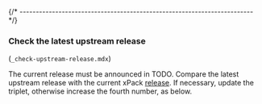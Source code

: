 
{/* ------------------------------------------------------------------------ */}

### Check the latest upstream release

(`_check-upstream-release.mdx`)

The current release must be announced in
TODO.
Compare the latest upstream release with the current xPack
[release](https://github.com/xpack-dev-tools/clang-xpack/releases).
If necessary, update the triplet, otherwise increase the fourth number,
as below.
